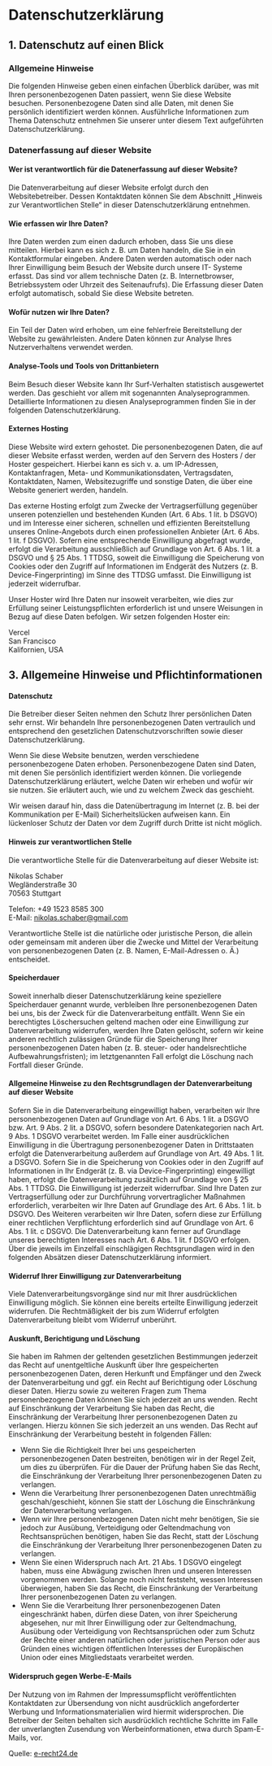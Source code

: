 # Datenschutzerklärung

## 1. Datenschutz auf einen Blick

### Allgemeine Hinweise

Die folgenden Hinweise geben einen einfachen Überblick darüber, was mit Ihren personenbezogenen Daten
passiert, wenn Sie diese Website besuchen. Personenbezogene Daten sind alle Daten, mit denen Sie
persönlich identifiziert werden können. Ausführliche Informationen zum Thema Datenschutz entnehmen
Sie unserer unter diesem Text aufgeführten Datenschutzerklärung.

### Datenerfassung auf dieser Website

#### Wer ist verantwortlich für die Datenerfassung auf dieser Website?

Die Datenverarbeitung auf dieser Website erfolgt durch den Websitebetreiber. Dessen Kontaktdaten
können Sie dem Abschnitt „Hinweis zur Verantwortlichen Stelle“ in dieser Datenschutzerklärung entnehmen.

#### Wie erfassen wir Ihre Daten?

Ihre Daten werden zum einen dadurch erhoben, dass Sie uns diese mitteilen. Hierbei kann es sich z. B. um
Daten handeln, die Sie in ein Kontaktformular eingeben.
Andere Daten werden automatisch oder nach Ihrer Einwilligung beim Besuch der Website durch unsere IT-
Systeme erfasst. Das sind vor allem technische Daten (z. B. Internetbrowser, Betriebssystem oder Uhrzeit
des Seitenaufrufs). Die Erfassung dieser Daten erfolgt automatisch, sobald Sie diese Website betreten.

#### Wofür nutzen wir Ihre Daten?

Ein Teil der Daten wird erhoben, um eine fehlerfreie Bereitstellung der Website zu gewährleisten. Andere
Daten können zur Analyse Ihres Nutzerverhaltens verwendet werden.

#### Analyse-Tools und Tools von Drittanbietern

Beim Besuch dieser Website kann Ihr Surf-Verhalten statistisch ausgewertet werden. Das geschieht vor
allem mit sogenannten Analyseprogrammen.
Detaillierte Informationen zu diesen Analyseprogrammen finden Sie in der folgenden
Datenschutzerklärung.

#### Externes Hosting

Diese Website wird extern gehostet. Die personenbezogenen Daten, die auf dieser Website erfasst werden,
werden auf den Servern des Hosters / der Hoster gespeichert. Hierbei kann es sich v. a. um IP-Adressen,
Kontaktanfragen, Meta- und Kommunikationsdaten, Vertragsdaten, Kontaktdaten, Namen, Websitezugriffe
und sonstige Daten, die über eine Website generiert werden, handeln.

Das externe Hosting erfolgt zum Zwecke der Vertragserfüllung gegenüber unseren potenziellen und
bestehenden Kunden (Art. 6 Abs. 1 lit. b DSGVO) und im Interesse einer sicheren, schnellen und effizienten
Bereitstellung unseres Online-Angebots durch einen professionellen Anbieter (Art. 6 Abs. 1 lit. f DSGVO).
Sofern eine entsprechende Einwilligung abgefragt wurde, erfolgt die Verarbeitung ausschließlich auf
Grundlage von Art. 6 Abs. 1 lit. a DSGVO und § 25 Abs. 1 TTDSG, soweit die Einwilligung die Speicherung
von Cookies oder den Zugriff auf Informationen im Endgerät des Nutzers (z. B. Device-Fingerprinting) im
Sinne des TTDSG umfasst. Die Einwilligung ist jederzeit widerrufbar.

Unser Hoster wird Ihre Daten nur insoweit verarbeiten, wie dies zur Erfüllung seiner
Leistungspflichten erforderlich ist und unsere Weisungen in Bezug auf diese Daten befolgen.
Wir setzen folgenden Hoster ein:

Vercel\
San Francisco\
Kalifornien, USA

## 3. Allgemeine Hinweise und Pflichtinformationen

#### Datenschutz

Die Betreiber dieser Seiten nehmen den Schutz Ihrer persönlichen Daten sehr ernst. Wir behandeln Ihre
personenbezogenen Daten vertraulich und entsprechend den gesetzlichen Datenschutzvorschriften sowie
dieser Datenschutzerklärung.

Wenn Sie diese Website benutzen, werden verschiedene personenbezogene Daten erhoben.
Personenbezogene Daten sind Daten, mit denen Sie persönlich identifiziert werden können. Die vorliegende
Datenschutzerklärung erläutert, welche Daten wir erheben und wofür wir sie nutzen. Sie erläutert auch, wie
und zu welchem Zweck das geschieht.

Wir weisen darauf hin, dass die Datenübertragung im Internet (z. B. bei der Kommunikation per E-Mail)
Sicherheitslücken aufweisen kann. Ein lückenloser Schutz der Daten vor dem Zugriff durch Dritte ist nicht
möglich.

#### Hinweis zur verantwortlichen Stelle

Die verantwortliche Stelle für die Datenverarbeitung auf dieser Website ist:

Nikolas Schaber\
Wegländerstraße 30\
70563 Stuttgart

Telefon: +49 1523 8585 300\
E-Mail: nikolas.schaber@gmail.com

Verantwortliche Stelle ist die natürliche oder juristische Person, die allein oder gemeinsam mit anderen über
die Zwecke und Mittel der Verarbeitung von personenbezogenen Daten (z. B. Namen, E-Mail-Adressen o. Ä.)
entscheidet.

#### Speicherdauer

Soweit innerhalb dieser Datenschutzerklärung keine speziellere Speicherdauer genannt wurde, verbleiben
Ihre personenbezogenen Daten bei uns, bis der Zweck für die Datenverarbeitung entfällt. Wenn Sie ein
berechtigtes Löschersuchen geltend machen oder eine Einwilligung zur Datenverarbeitung widerrufen,
werden Ihre Daten gelöscht, sofern wir keine anderen rechtlich zulässigen Gründe für die Speicherung Ihrer
personenbezogenen Daten haben (z. B. steuer- oder handelsrechtliche Aufbewahrungsfristen); im
letztgenannten Fall erfolgt die Löschung nach Fortfall dieser Gründe.

#### Allgemeine Hinweise zu den Rechtsgrundlagen der Datenverarbeitung auf dieser Website

Sofern Sie in die Datenverarbeitung eingewilligt haben, verarbeiten wir Ihre personenbezogenen Daten auf
Grundlage von Art. 6 Abs. 1 lit. a DSGVO bzw. Art. 9 Abs. 2 lit. a DSGVO, sofern besondere Datenkategorien
nach Art. 9 Abs. 1 DSGVO verarbeitet werden. Im Falle einer ausdrücklichen Einwilligung in die Übertragung
personenbezogener Daten in Drittstaaten erfolgt die Datenverarbeitung außerdem auf Grundlage von Art.
49 Abs. 1 lit. a DSGVO. Sofern Sie in die Speicherung von Cookies oder in den Zugriff auf Informationen in
Ihr Endgerät (z. B. via Device-Fingerprinting) eingewilligt haben, erfolgt die Datenverarbeitung zusätzlich
auf Grundlage von § 25 Abs. 1 TTDSG. Die Einwilligung ist jederzeit widerrufbar. Sind Ihre Daten zur
Vertragserfüllung oder zur Durchführung vorvertraglicher Maßnahmen erforderlich, verarbeiten wir Ihre
Daten auf Grundlage des Art. 6 Abs. 1 lit. b DSGVO. Des Weiteren verarbeiten wir Ihre Daten, sofern diese
zur Erfüllung einer rechtlichen Verpflichtung erforderlich sind auf Grundlage von Art. 6 Abs. 1 lit. c DSGVO.
Die Datenverarbeitung kann ferner auf Grundlage unseres berechtigten Interesses nach Art. 6 Abs. 1 lit. f
DSGVO erfolgen. Über die jeweils im Einzelfall einschlägigen Rechtsgrundlagen wird in den folgenden
Absätzen dieser Datenschutzerklärung informiert.

#### Widerruf Ihrer Einwilligung zur Datenverarbeitung

Viele Datenverarbeitungsvorgänge sind nur mit Ihrer ausdrücklichen Einwilligung möglich. Sie können eine
bereits erteilte Einwilligung jederzeit widerrufen. Die Rechtmäßigkeit der bis zum Widerruf erfolgten
Datenverarbeitung bleibt vom Widerruf unberührt.

#### Auskunft, Berichtigung und Löschung

Sie haben im Rahmen der geltenden gesetzlichen Bestimmungen jederzeit das Recht auf unentgeltliche
Auskunft über Ihre gespeicherten personenbezogenen Daten, deren Herkunft und Empfänger und den
Zweck der Datenverarbeitung und ggf. ein Recht auf Berichtigung oder Löschung dieser Daten. Hierzu sowie
zu weiteren Fragen zum Thema personenbezogene Daten können Sie sich jederzeit an uns wenden.
Recht auf Einschränkung der Verarbeitung
Sie haben das Recht, die Einschränkung der Verarbeitung Ihrer personenbezogenen Daten zu verlangen.
Hierzu können Sie sich jederzeit an uns wenden. Das Recht auf Einschränkung der Verarbeitung besteht in
folgenden Fällen:

- Wenn Sie die Richtigkeit Ihrer bei uns gespeicherten personenbezogenen Daten bestreiten, benötigen wir
  in der Regel Zeit, um dies zu überprüfen. Für die Dauer der Prüfung haben Sie das Recht, die
  Einschränkung der Verarbeitung Ihrer personenbezogenen Daten zu verlangen.
- Wenn die Verarbeitung Ihrer personenbezogenen Daten unrechtmäßig geschah/geschieht, können Sie
  statt der Löschung die Einschränkung der Datenverarbeitung verlangen.
- Wenn wir Ihre personenbezogenen Daten nicht mehr benötigen, Sie sie jedoch zur Ausübung,
  Verteidigung oder Geltendmachung von Rechtsansprüchen benötigen, haben Sie das Recht, statt der
  Löschung die Einschränkung der Verarbeitung Ihrer personenbezogenen Daten zu verlangen.
- Wenn Sie einen Widerspruch nach Art. 21 Abs. 1 DSGVO eingelegt haben, muss eine Abwägung zwischen
  Ihren und unseren Interessen vorgenommen werden. Solange noch nicht feststeht, wessen Interessen
  überwiegen, haben Sie das Recht, die Einschränkung der Verarbeitung Ihrer personenbezogenen Daten
  zu verlangen.
- Wenn Sie die Verarbeitung Ihrer personenbezogenen Daten eingeschränkt haben, dürfen diese Daten, von
  ihrer Speicherung abgesehen, nur mit Ihrer Einwilligung oder zur Geltendmachung, Ausübung oder
  Verteidigung von Rechtsansprüchen oder zum Schutz der Rechte einer anderen natürlichen oder
  juristischen Person oder aus Gründen eines wichtigen öffentlichen Interesses der Europäischen Union oder
  eines Mitgliedstaats verarbeitet werden.

#### Widerspruch gegen Werbe-E-Mails

Der Nutzung von im Rahmen der Impressumspflicht veröffentlichten Kontaktdaten zur Übersendung von
nicht ausdrücklich angeforderter Werbung und Informationsmaterialien wird hiermit widersprochen. Die
Betreiber der Seiten behalten sich ausdrücklich rechtliche Schritte im Falle der unverlangten Zusendung von
Werbeinformationen, etwa durch Spam-E-Mails, vor.

Quelle: <a href="https://www.e-recht24.de" target="_blank">e-recht24.de</a>
